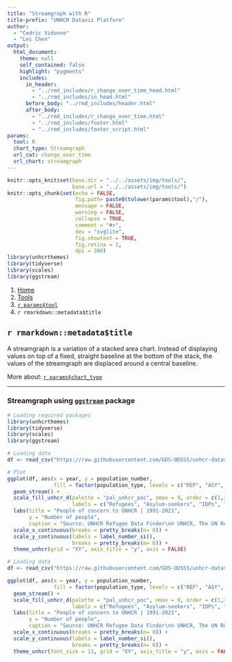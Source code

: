 ```yaml
---
title: "Streamgraph with R"
title-prefix: "UNHCR Dataviz Platform"
author:
  - "Cedric Vidonne"
  - "Lei Chen"
output:
  html_document:
    theme: null
    self_contained: false
    highlight: "pygments"
    includes:
      in_header:
        - "../rmd_includes/r_change_over_time_head.html"
        - "../rmd_includes/in_head.html"
      before_body: "../rmd_includes/header.html"
      after_body:
        - "../rmd_includes/r_change_over_time.html"
        - "../rmd_includes/footer.html"
        - "../rmd_includes/footer_script.html"
params:
  tool: R
  chart_type: Streamgraph
  url_cat: change_over_time
  url_chart: streamgraph
---
```


```r
knitr::opts_knit$set(base.dir = "../../assets/img/tools/",
                     base.url = "../../assets/img/tools/")
knitr::opts_chunk$set(echo = FALSE,
                      fig.path= paste0(tolower(params$tool),"/"),
                      message = FALSE,
                      warning = FALSE,
                      collapse = TRUE,
                      comment = "#>",
                      dev = "svglite",
                      fig.showtext = TRUE,
                      fig.retina = 2,
                      dpi = 300)
library(unhcrthemes)
library(tidyverse)
library(scales)
library(ggstream)
```

<main id="tools" class="container mt-5">

<!-- Breadcrumb is filled automatically with the text from Title and Tool parameter in YAML --> 
<nav aria-label="breadcrumb">
    <ol class="breadcrumb">
        <li class="breadcrumb-item"><a href="../../">Home</a></li>
        <li class="breadcrumb-item"><a href="../">Tools</a></li>
        <li class="breadcrumb-item"><a href="../`r tolower(params$tool)`/">`r params$tool`</a></li>
        <li class="breadcrumb-item active" aria-current="page">`r rmarkdown::metadata$title`</li>
    </ol>
</nav>

<!-- Intro header --> 
<div class="my-5 text-center">

## `r rmarkdown::metadata$title`

<div class="row justify-content-center">
<div class="col-lg-8">

<!-- Only text to change below, the rest comes from the YAML --> 
A streamgraph is a variation of a stacked area chart. Instead of displaying values on top of a fixed, straight baseline at the bottom of the stack, the values of the streamgraph are displaced around a central baseline.

More about: <a href="../../chart_gallery/`r params$url_cat`.html#`r params$url_chart`">`r params$chart_type`</a>

</div>
</div>
</div>


----

<!-- Beginning of section, should be preceded by hr (----) --> 
<section class="my-5">

### Streamgraph using [`ggstream`](https://github.com/davidsjoberg/ggstream) package

<div class="row">

<!-- First column for large screen --> 
<div class="col-lg-6">

```r
# Loading required packages
library(unhcrthemes)
library(tidyverse)
library(scales)
library(ggstream)

# Loading data
df <- read_csv("https://raw.githubusercontent.com/GDS-ODSSS/unhcr-dataviz-platform/master/data/change_over_time/streamgraph.csv")

# Plot
ggplot(df, aes(x = year, y = population_number,
               fill = factor(population_type, levels = c("REF", "ASY", "IDP", "STA", "OOC", "VDA")))) +
  geom_stream() +
  scale_fill_unhcr_d(palette = "pal_unhcr_poc", nmax = 9, order = c(1,3:5, 8:9),
                     labels = c("Refugees", "Asylum-seekers", "IDPs", "Stateless persons", "Others of concern", "Venezuelans displaced abroad")) +
  labs(title = "People of concern to UNHCR | 1991-2021",
       y = "Number of people",
       caption = "Source: UNHCR Refugee Data Finder\n© UNHCR, The UN Refugee Agency") +
  scale_x_continuous(breaks = pretty_breaks(n= 8)) +
  scale_y_continuous(labels = label_number_si(),
                     breaks = pretty_breaks(n= 6)) +
  theme_unhcr(grid = "XY", axis_title = "y", axis = FALSE)
```

</div>
<!-- End First column --->

<!-- Second column for large screen --> 
<div class="col-lg-6">


```r
# Loading data
df <- read_csv("https://raw.githubusercontent.com/GDS-ODSSS/unhcr-dataviz-platform/master/data/change_over_time/streamgraph.csv")

ggplot(df, aes(x = year, y = population_number,
               fill = factor(population_type, levels = c("REF", "ASY", "IDP", "STA", "OOC", "VDA")))) +
  geom_stream() +
  scale_fill_unhcr_d(palette = "pal_unhcr_poc", nmax = 9, order = c(1,3:5, 8:9),
                     labels = c("Refugees", "Asylum-seekers", "IDPs", "Stateless persons", "Others of concern", "Venezuelans displaced abroad")) +
  labs(title = "People of concern to UNHCR | 1991-2021",
       y = "Number of people",
       caption = "Source: UNHCR Refugee Data Finder\n© UNHCR, The UN Refugee Agency") +
  scale_x_continuous(breaks = pretty_breaks(n= 8)) +
  scale_y_continuous(labels = label_number_si(),
                     breaks = pretty_breaks(n= 6)) +
  theme_unhcr(font_size = 13, grid = "XY", axis_title = "y", axis = FALSE)
```

</div>
<!-- End Second column --->

</div>
</section>
<!-- End of section --->

<!-- To add sections just copy the whole code between the above section tag --->

</main>
